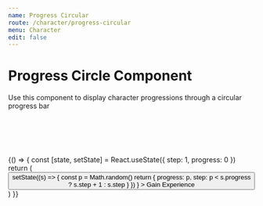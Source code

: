 ```yaml
---
name: Progress Circular
route: /character/progress-circular
menu: Character
edit: false
---
```



# Progress Circle Component

Use this component to display character progressions through a circular progress bar

<Playground>
	<div style={{ display: "flex", alignItems: "center", justifyContent: "space-around" }}>
		<div style={{width: "100px"}}>
    		<ProgressCircleComponent step={1} shape="triangle" progress={0.2} avatar="/public/atom.svg" stroke={{ primary: "#4182b7" }} style={{ margin: "0 20px" }} />
    	</div>
		<div style={{width: "120px"}}>
			<ProgressCircleComponent
				step={7}
				shape="shield"
				progress={0.4}
				avatar="/public/avatar.svg"
				stroke={{ primary: "#a57af7", background: "#6946aa" }}
				style={{ margin: "0 20px" }}
			/>
		</div>
		<div style={{width: "150px"}}>
    		<ProgressCircleComponent step={13} shape="circle" progress={0.55} avatar="/public/bunny.svg" style={{ margin: "0 20px" }} />
    	</div>
		<div style={{width: "120px"}}>
			<ProgressCircleComponent step={42} shape="star" progress={0.7} avatar="/public/book.svg" stroke={{ primary: "#a57af7" }} style={{ margin: "0 20px" }} />
    	</div>
		<div style={{width: "100px"}}>
			<ProgressCircleComponent step={242} shape="square" progress={0.9} avatar="/public/phone.svg" stroke={{ primary: "#fce763" }} style={{ margin: "0 20px" }} />
		</div>
	</div>
    <br />

</Playground>

<br></br>

<Props of={ProgressCircleComponent} />

<Playground>
	{() => {
		const [state, setState] = React.useState({ step: 1, progress: 0 })
		return (
			<React.Fragment>
				<button
					onClick={() =>
						setState((s) => {
							const p = Math.random()
							return { progress: p, step: p < s.progress ? s.step + 1 : s.step }
						})
					}
				>
					Gain Experience
				</button>
				<ProgressCircleComponent
					step={state.step}
					shape="shield"
					progress={state.progress}
					avatar="/public/bunny.svg"
					stroke={{ primary: "#a57af7" }}
					style={{ marginBottom: "50px" }}
				/>
			</React.Fragment>
		)
	}}
</Playground>

